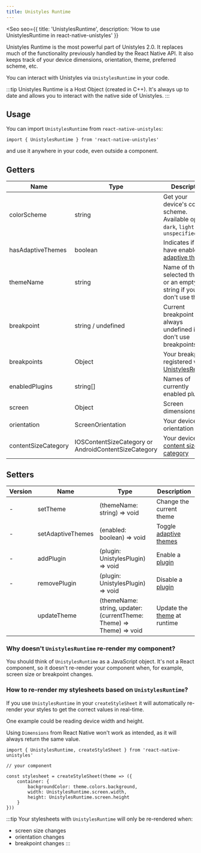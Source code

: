 ```yaml
---
title: Unistyles Runtime
---
```



<Seo
    seo={{
        title: 'UnistylesRuntime',
        description: 'How to use UnistylesRuntime in react-native-unistyles'
    }}
>

<Badge label="All platforms" />
<Badge label="2.0.0" />

Unistyles Runtime is the most powerful part of Unistyles 2.0. 
It replaces much of the functionality previously handled by the React Native API. It also keeps track of your device dimensions, orientation, theme, preferred scheme, etc.

You can interact with Unistyles via `UnistylesRuntime` in your code.

:::tip
Unistyles Runtime is a Host Object (created in C++). It's always up to date and allows you to interact with the native side of Unistyles.
:::

## Usage

You can import `UnistylesRuntime` from `react-native-unistyles`:

```tsx /UnistylesRuntime/
import { UnistylesRuntime } from 'react-native-unistyles'
```

and use it anywhere in your code, even outside a component.

## Getters

| Name | Type | Description |
| ---- | ---- | ----------- |
| colorScheme | string | Get your device's color scheme. Available options `dark`, `light` or `unspecified` |
| hasAdaptiveThemes | boolean | Indicates if you have enabled [adaptive themes](/reference/theming#adaptive-themes) |
| themeName | string | Name of the selected theme or an empty string if you don't use themes |
| breakpoint | string / undefined | Current breakpoint or always undefined if you don't use breakpoints |
| breakpoints | Object | Your breakpoints registered with [UnistylesRegistry](/reference/unistyles-registry/) |
| enabledPlugins | string[] | Names of currently enabled plugins |
| screen | Object | Screen dimensions |
| orientation | ScreenOrientation | Your device's orientation |
| contentSizeCategory | IOSContentSizeCategory or AndroidContentSizeCategory | Your device's [content size category](/reference/content-size-category/) |

## Setters

| Version | Name | Type | Description |
| ---- | ---- | ---- | ----------- |
| - | setTheme | (themeName: string) => void | Change the current theme |
| - | setAdaptiveThemes | (enabled: boolean) => void | Toggle [adaptive themes](/reference/theming#adaptive-themes) |
| - | addPlugin | (plugin: UnistylesPlugin) => void | Enable a [plugin](/reference/plugins/) |
| - | removePlugin | (plugin: UnistylesPlugin) => void | Disable a [plugin](/reference/plugins/) |
| <Badge label="2.2.0" /> | updateTheme | (themeName: string, updater: (currentTheme: Theme) => Theme) => void | Update the [theme](/reference/theming/#update-theme-during-runtime) at runtime |

### Why doesn't `UnistylesRuntime` re-render my component?

You should think of `UnistylesRuntime` as a JavaScript object. 
It's not a React component, so it doesn't re-render your component when, for example, screen size or breakpoint changes.

### How to re-render my stylesheets based on `UnistylesRuntime`?

If you use `UnistylesRuntime` in your `createStyleSheet` it will automatically re-render your styles to get the correct values in real-time.

One example could be reading device width and height. 

Using `Dimensions` from React Native won't work as intended, as it will always return the same value.

```tsx /UnistylesRuntime/
import { UnistylesRuntime, createStyleSheet } from 'react-native-unistyles'

// your component

const stylesheet = createStyleSheet(theme => ({
    container: {
        backgroundColor: theme.colors.background,
        width: UnistylesRuntime.screen.width,
        height: UnistylesRuntime.screen.height
    }
}))
```

:::tip
Your stylesheets with `UnistylesRuntime` will only be re-rendered when:
- screen size changes
- orientation changes
- breakpoint changes
:::

</Seo>
